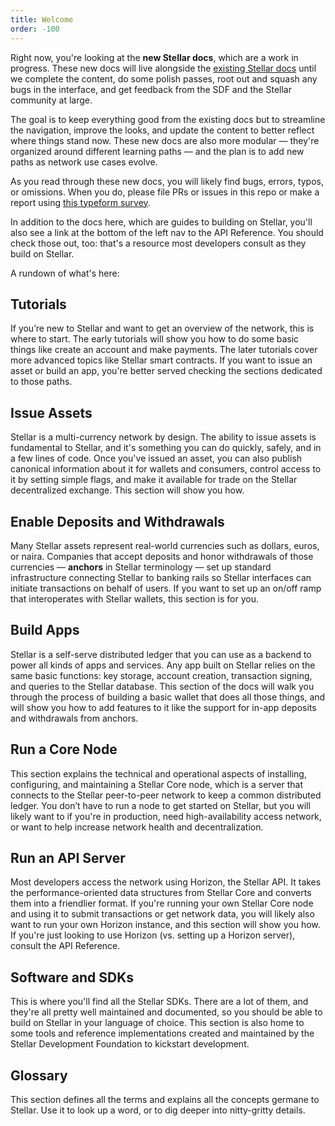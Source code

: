 ```yaml
---
title: Welcome
order: -100
---
```



Right now, you're looking at the **new Stellar docs**, which are a work in progress.  These new docs will live alongside the [existing Stellar docs](https://www.stellar.org/developers/guides/) until we complete the content, do some polish passes, root out and squash any bugs in the interface, and get feedback from the SDF and the Stellar community at large.

The goal is to keep everything good from the existing docs but to streamline the navigation, improve the looks, and update the content to better reflect where things stand now.  These new docs are also more modular — they're organized around different learning paths —  and the plan is to add new paths as network use cases evolve. 

As you read through these new docs, you will likely find bugs, errors, typos, or omissions.  When you do, please file PRs or issues in this repo or make a report using [this typeform survey](https://stellarform.typeform.com/to/suEIZI).

In addition to the docs here, which are guides to building on Stellar, you'll also see a link at the bottom of the left nav to the API Reference.  You should check those out, too: that's a resource most developers consult as they build on Stellar.

A rundown of what's here:

## Tutorials
If you’re new to Stellar and want to get an overview of the network, this is where to start.  The early tutorials will show you how to do some basic things like create an account and make payments.  The later tutorials cover more advanced topics like Stellar smart contracts.  If you want to issue an asset or build an app, you're better served checking the sections dedicated to those paths.

## Issue Assets
Stellar is a multi-currency network by design.  The ability to issue assets is fundamental to Stellar, and it's something you can do quickly, safely, and in a few lines of code.  Once you've issued an asset, you can also publish canonical information about it for wallets and consumers, control access to it by setting simple flags, and make it available for trade on the Stellar decentralized exchange.  This section will show you how. 

## Enable Deposits and Withdrawals
Many Stellar assets represent real-world currencies such as dollars, euros, or naira.  Companies that accept deposits and honor withdrawals of those currencies — **anchors** in Stellar terminology — set up standard infrastructure connecting Stellar to banking rails so Stellar interfaces can initiate transactions on behalf of users.  If you want to set up an on/off ramp that interoperates with Stellar wallets, this section is for you.  

## Build Apps
Stellar is a self-serve distributed ledger that you can use as a backend to power all kinds of apps and services.  Any app built on Stellar relies on the same basic functions: key storage, account creation, transaction signing, and queries to the Stellar database. This section of the docs will walk you through the process of building a basic wallet that does all those things, and will show you how to add features to it like the support for in-app deposits and withdrawals from anchors.

## Run a Core Node
This section explains the technical and operational aspects of installing, configuring, and maintaining a Stellar Core node, which is a server that connects to the Stellar peer-to-peer network to keep a common distributed ledger.  You don’t have to run a node to get started on Stellar, but you will likely want to if you're in production, need high-availability access network, or want to help increase network health and decentralization.  

## Run an API Server
Most developers access the network using Horizon, the Stellar API.  It takes the performance-oriented data structures from Stellar Core and converts them into a friendlier format.  If you're running your own Stellar Core node and using it to submit transactions or get network data, you will likely also want to run your own Horizon instance, and this section will show you how.  If you're just looking to use Horizon (vs. setting up a Horizon server), consult the API Reference.

## Software and SDKs
This is where you'll find all the Stellar SDKs.  There are a lot of them, and they're all pretty well maintained and documented, so you should be able to build on Stellar in your language of choice.  This section is also home to some tools and reference implementations created and maintained by the Stellar Development Foundation to kickstart development.

## Glossary
This section defines all the terms and explains all the concepts germane to Stellar.  Use it to look up a word, or to dig deeper into nitty-gritty details.

